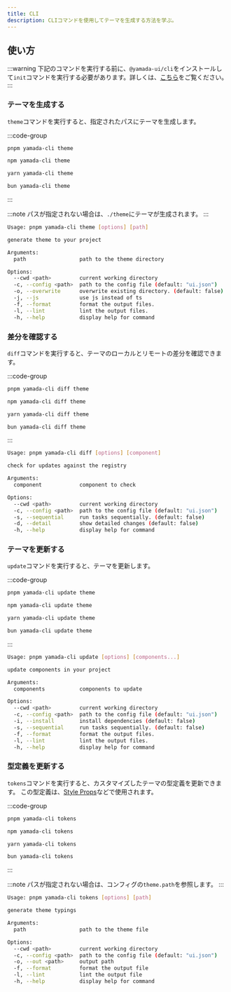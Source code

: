 ```yaml
---
title: CLI
description: CLIコマンドを使用してテーマを生成する方法を学ぶ。
---
```


## 使い方

:::warning
下記のコマンドを実行する前に、`@yamada-ui/cli`をインストールして`init`コマンドを実行する必要があります。詳しくは、[こちら](/docs/get-started/cli)をご覧ください。
:::

### テーマを生成する

`theme`コマンドを実行すると、指定されたパスにテーマを生成します。

:::code-group

```bash [pnpm]
pnpm yamada-cli theme
```

```bash [npm]
npm yamada-cli theme
```

```bash [yarn]
yarn yamada-cli theme
```

```bash [bun]
bun yamada-cli theme
```

:::

:::note
パスが指定されない場合は、`./theme`にテーマが生成されます。
:::

```bash
Usage: pnpm yamada-cli theme [options] [path]

generate theme to your project

Arguments:
  path                 path to the theme directory

Options:
  --cwd <path>         current working directory
  -c, --config <path>  path to the config file (default: "ui.json")
  -o, --overwrite      overwrite existing directory. (default: false)
  -j, --js             use js instead of ts
  -f, --format         format the output files.
  -l, --lint           lint the output files.
  -h, --help           display help for command
```

### 差分を確認する

`diff`コマンドを実行すると、テーマのローカルとリモートの差分を確認できます。

:::code-group

```bash [pnpm]
pnpm yamada-cli diff theme
```

```bash [npm]
npm yamada-cli diff theme
```

```bash [yarn]
yarn yamada-cli diff theme
```

```bash [bun]
bun yamada-cli diff theme
```

:::

```bash
Usage: pnpm yamada-cli diff [options] [component]

check for updates against the registry

Arguments:
  component            component to check

Options:
  --cwd <path>         current working directory
  -c, --config <path>  path to the config file (default: "ui.json")
  -s, --sequential     run tasks sequentially. (default: false)
  -d, --detail         show detailed changes (default: false)
  -h, --help           display help for command
```

### テーマを更新する

`update`コマンドを実行すると、テーマを更新します。

:::code-group

```bash [pnpm]
pnpm yamada-cli update theme
```

```bash [npm]
npm yamada-cli update theme
```

```bash [yarn]
yarn yamada-cli update theme
```

```bash [bun]
bun yamada-cli update theme
```

:::

```bash
Usage: pnpm yamada-cli update [options] [components...]

update components in your project

Arguments:
  components           components to update

Options:
  --cwd <path>         current working directory
  -c, --config <path>  path to the config file (default: "ui.json")
  -i, --install        install dependencies (default: false)
  -s, --sequential     run tasks sequentially. (default: false)
  -f, --format         format the output files.
  -l, --lint           lint the output files.
  -h, --help           display help for command
```

### 型定義を更新する

`tokens`コマンドを実行すると、カスタマイズしたテーマの型定義を更新できます。
この型定義は、[Style Props](/docs/styling/style-props)などで使用されます。

:::code-group

```bash [pnpm]
pnpm yamada-cli tokens
```

```bash [npm]
npm yamada-cli tokens
```

```bash [yarn]
yarn yamada-cli tokens
```

```bash [bun]
bun yamada-cli tokens
```

:::

:::note
パスが指定されない場合は、コンフィグの`theme.path`を参照します。
:::

```bash
Usage: pnpm yamada-cli tokens [options] [path]

generate theme typings

Arguments:
  path                 path to the theme file

Options:
  --cwd <path>         current working directory
  -c, --config <path>  path to the config file (default: "ui.json")
  -o, --out <path>     output path
  -f, --format         format the output file
  -l, --lint           lint the output file
  -h, --help           display help for command
```
